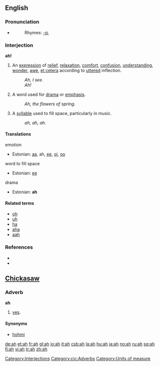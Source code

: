{{see|Ah|AH|aah|ahh}}

==English==

===Pronunciation===
* {{audio|en-us-ah.ogg|Audio (US)}}
*: Rhymes: [[Rhymes:English:-ɑː|-ɑː]]

===Interjection===
'''ah!'''

# An [[expression]] of [[relief]], [[relaxation]], [[comfort]], [[confusion]], [[understanding]], [[wonder]], [[awe]], [[et cetera]] according to [[uttered]] inflection.
#: ''Ah, I see.''
#: ''Ah!''
# A word used for [[drama]] or [[emphasis]].
#: ''Ah, the flowers of spring.''
# A [[syllable]] used to fill space, particularly in music.
#: ''ah, ah, ah.''

====Translations====
;emotion
* Estonian: [[aa]], ah, [[ee]], [[oi]], [[oo]]

; word to fill space
* Estonian: [[ee]]

; drama
* Estonian: '''ah'''

====Related terms====
* [[oh]]
* [[uh]]
* [[ha]]
* [[aha]]
* [[aah]]

===References===
* {{R:American Heritage 2000|ah}}
* {{R:Dictionary.com|ah}}

==[[Chickasaw]]==
{{see|åh}}

===Adverb===
'''ah'''
# [[yes]].

====Synonyms====
* [[hohmi]]

[[Category:Interjections]]
[[Category:cic:Adverbs]]
[[Category:Units of measure]]

[[de:ah]]
[[et:ah]]
[[fr:ah]]
[[gl:ah]]
[[io:ah]]
[[it:ah]]
[[csb:ah]]
[[la:ah]]
[[hu:ah]]
[[ja:ah]]
[[no:ah]]
[[ru:ah]]
[[sq:ah]]
[[fi:ah]]
[[vi:ah]]
[[tr:ah]]
[[zh:ah]]